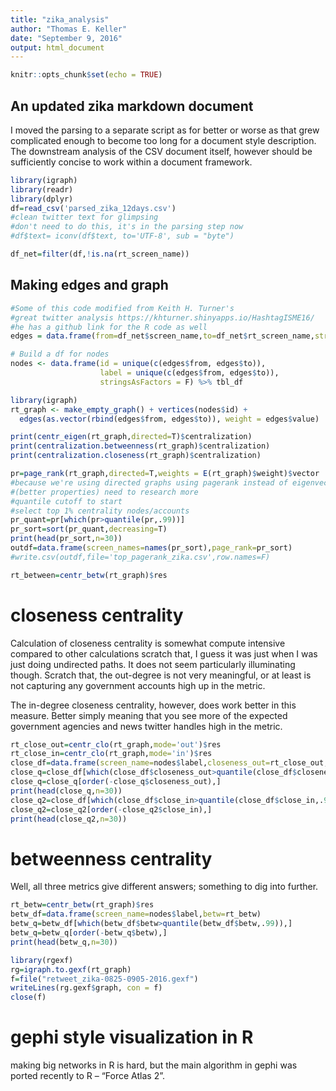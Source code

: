 ```yaml
---
title: "zika_analysis"
author: "Thomas E. Keller"
date: "September 9, 2016"
output: html_document
---
```


```r
knitr::opts_chunk$set(echo = TRUE)
```

## An updated zika markdown document

I moved the parsing to a separate script as for better or worse as that grew complicated enough to become too long for a document style description. The downstream analysis of the CSV document itself, however should be sufficiently concise to work within a document framework.

```r
library(igraph)
library(readr)
library(dplyr)
df=read_csv('parsed_zika_12days.csv')
#clean twitter text for glimpsing
#don't need to do this, it's in the parsing step now
#df$text= iconv(df$text, to='UTF-8', sub = "byte")

df_net=filter(df,!is.na(rt_screen_name))

```


## Making edges and graph
```r
#Some of this code modified from Keith H. Turner's 
#great twitter analysis https://khturner.shinyapps.io/HashtagISME16/
#he has a github link for the R code as well
edges = data.frame(from=df_net$screen_name,to=df_net$rt_screen_name,stringsAsFactors = F)  %>% group_by(from,to) %>% summarize(value = n())

# Build a df for nodes
nodes <- data.frame(id = unique(c(edges$from, edges$to)),
                    label = unique(c(edges$from, edges$to)),
                    stringsAsFactors = F) %>% tbl_df

library(igraph)
rt_graph <- make_empty_graph() + vertices(nodes$id) +
  edges(as.vector(rbind(edges$from, edges$to)), weight = edges$value)
```

```r
print(centr_eigen(rt_graph,directed=T)$centralization)
print(centralization.betweenness(rt_graph)$centralization)
print(centralization.closeness(rt_graph)$centralization)

pr=page_rank(rt_graph,directed=T,weights = E(rt_graph)$weight)$vector
#because we're using directed graphs using pagerank instead of eigenvector centrality 
#(better properties) need to research more
#quantile cutoff to start
#select top 1% centrality nodes/accounts
pr_quant=pr[which(pr>quantile(pr,.99))]
pr_sort=sort(pr_quant,decreasing=T)
print(head(pr_sort,n=30))
outdf=data.frame(screen_names=names(pr_sort),page_rank=pr_sort)
#write.csv(outdf,file='top_pagerank_zika.csv',row.names=F)

rt_between=centr_betw(rt_graph)$res

```

# closeness centrality
Calculation of closeness centrality is somewhat compute intensive compared to other calculations
scratch that, I guess it was just when I was just doing undirected paths. It does not seem particularly illuminating though. Scratch that, the out-degree is not very meaningful, or at least is not capturing any government accounts high up in the metric. 

The in-degree closeness centrality, however, does work better in this measure. Better simply meaning that you see more of the expected government agencies and news twitter handles high in the metric.
```r
rt_close_out=centr_clo(rt_graph,mode='out')$res
rt_close_in=centr_clo(rt_graph,mode='in')$res
close_df=data.frame(screen_name=nodes$label,closeness_out=rt_close_out,close_in=rt_close_in)
close_q=close_df[which(close_df$closeness_out>quantile(close_df$closeness_out,.99)),]
close_q=close_q[order(-close_q$closeness_out),]
print(head(close_q,n=30))
close_q2=close_df[which(close_df$close_in>quantile(close_df$close_in,.99)),]
close_q2=close_q2[order(-close_q2$close_in),]
print(head(close_q2,n=30))
```  

# betweenness centrality
Well, all three metrics give different answers; something to dig into further.

```r
rt_betw=centr_betw(rt_graph)$res
betw_df=data.frame(screen_name=nodes$label,betw=rt_betw)
betw_q=betw_df[which(betw_df$betw>quantile(betw_df$betw,.99)),]
betw_q=betw_q[order(-betw_q$betw),]
print(head(betw_q,n=30))
```

```r
library(rgexf)
rg=igraph.to.gexf(rt_graph)
f=file("retweet_zika-0825-0905-2016.gexf")
writeLines(rg.gexf$graph, con = f)
close(f)
```

# gephi style visualization in R

making big networks in R is hard, but the main algorithm in gephi was ported recently to R -- "Force Atlas 2". 

```r

```
